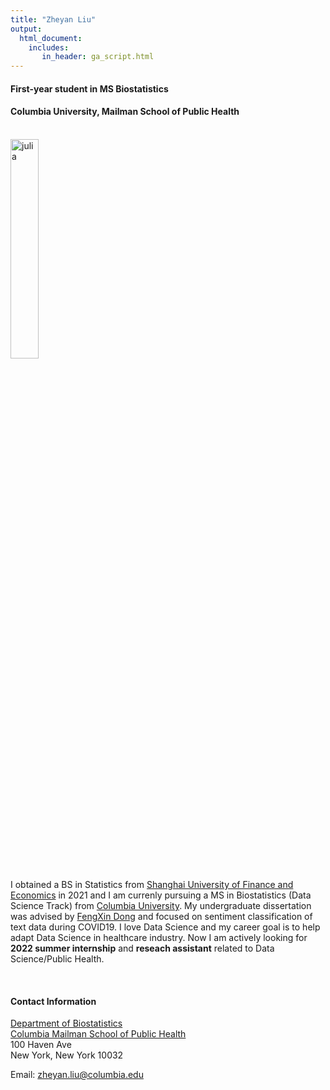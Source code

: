 ```yaml
---
title: "Zheyan Liu"
output: 
  html_document:
    includes:
       in_header: ga_script.html
---
```


<link rel="stylesheet" href="academicons.css"/>
<link rel="stylesheet" href="styles.css" type="text/css">


#### First-year student in MS Biostatistics
#### Columbia University, Mailman School of Public Health

<br><img src="images/MeWithWhale.jpg" alt="julia" style="width:30%" class="center"><br>

I obtained a BS in Statistics from [Shanghai University of Finance and Economics](https://english.sufe.edu.cn/) in 2021 and I am currenly pursuing a MS in Biostatistics (Data Science Track) from [Columbia University](https://www.mailman.columbia.edu/become-student/departments/biostatistics). My undergraduate dissertation was advised by [FengXin Dong](https://ssm.sufe.edu.cn/31/13/c716a143635/page.htm) and focused on sentiment classification of text data during COVID19. I love Data Science and my career goal is to help adapt Data Science in healthcare industry. Now I am actively looking for **2022 summer internship** and **reseach assistant** related to Data Science/Public Health.

<br>

#### Contact Information

[Department of Biostatistics](http://www.mailman.columbia.edu/academic-departments/biostatistics)  
[Columbia Mailman School of Public Health](http://www.mailman.columbia.edu/)  
100 Haven Ave
<br>
New York, New York 10032  


Email: [zheyan.liu@columbia.edu](mailto:zheyan.liu@columbia.edu)  